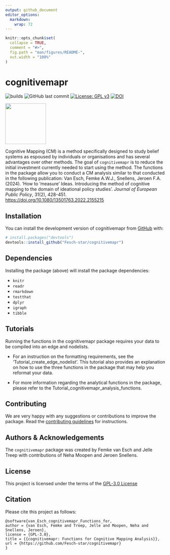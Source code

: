 ```yaml
---
output: github_document
editor_options: 
  markdown: 
    wrap: 72
---
```


<!-- README.md is generated from README.Rmd. Please edit that file -->

```r
knitr::opts_chunk$set(
  collapse = TRUE,
  comment = "#>",
  fig.path = "man/figures/README-",
  out.width = "100%"
)
```

# cognitivemapr

<!-- badges: start -->

![builds](https://github.com/Fesch-star/cognitivemapr/actions/workflows/check-standard.yaml/badge.svg)
![GitHub last commit](https://img.shields.io/github/last-commit/Fesch-star/cognitivemapr)
[![License: GPL v3](https://img.shields.io/badge/License-GPL%20v3-blue.svg)](https://www.gnu.org/licenses/gpl-3.0)
[![DOI](https://zenodo.org/badge/DOI/10.5281/zenodo.11068150.svg)](https://doi.org/10.5281/zenodo.11068150)

<!-- badges: end -->

![](man/figures/logo.png){align="right" width="128"}

Cognitive Mapping (CM) is a method specifically designed to study belief
systems as espoused by individuals or organisations and has several
advantages over other methods. The goal of `cognitivemapr` is to reduce
the initial investment currently needed to start using the method. The
functions in the package allow you to conduct a CM analysis similar to
that conducted in the following publication: Van Esch, Femke A.W.J.,
Snellens, Jeroen F.A. (2024). 'How to 'measure' Ideas. Introducing the
method of cognitive mapping to the domain of ideational policy studies'.
*Journal of European Public Policy*, 31(2), 428-451.
<https://doi.org/10.1080/13501763.2022.2155215>

## Installation

You can install the development version of cognitivemapr from
[GitHub](https://github.com/) with:

``` r
# install.packages("devtools")
devtools::install_github("Fesch-star/cognitivemapr")
```

## Dependencies

Installing the package (above) will install the package dependencies:

- `knitr`
- `readr`
- `rmarkdown`
- `testthat`
- `dplyr`
- `igraph`
- `tibble`

## Tutorials

Running the functions in the cognitivemapr package requires your data to
be compiled into an edge and nodelists.

-   For an instruction on the formatting requirements, see the
    'Tutorial_create_edge_nodelist'. This tutorial also provides an
    explanation on how to use the three functions in the package that
    may help you reformat your data.

-   For more information regarding the analytical functions in the
    package, please refer to the
    Tutorial_cognitivemapr_analysis_functions.


## Contributing

We are very happy with any suggestions or contributions to improve the package. Read the [contributing guidelines](/CONTRIBUTING.md) for instructions.

## Authors & Acknowledgements

The `cognitivemapr` package was created by Femke van Esch and Jelle Treep
with contributions of Neha Moopen and Jeroen Snellens.

## License

This project is licensed under the terms of the [GPL-3.0
License](/LICENSE.md)

## Citation

Please cite this project as follows:

```
@software{van_Esch_cognitivemapr_Functions_for,
author = {van Esch, Femke and Treep, Jelle and Moopen, Neha and Snellens, Jeroen},
license = {GPL-3.0},
title = {{cognitivemapr: Functions for Cognitive Mapping Analysis}},
url = {https://github.com/Fesch-star/cognitivemapr}
}
```
